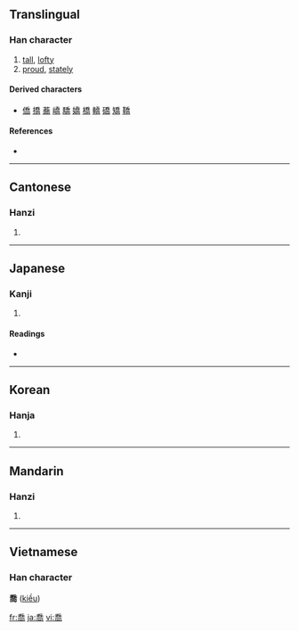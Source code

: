 {{also|乔}}
==Translingual==
{{zh-forms|[[乔]]|喬}}

===Han character===
{{Han char|rn=30|rad=口|as=09|sn=12|four=2022<sub>7</sub>|canj=竹大口月口 (HKRBR)|ids=⿳[[夭]][[口]][[冋]]}}

# [[tall]], [[lofty]]
# [[proud]], [[stately]]

====Derived characters====
* [[僑]] [[撟]] [[蕎]] [[嶠]] [[驕]] [[嬌]] [[橋]] [[轎]] [[礄]] [[矯]] [[鞽]]

====References====
* {{Han ref|kx=0200.220|dkj=03990|dj=0422.060|hdz=10656.120|uh=55AC|ud=21932|bh=B3EC|bd=46060}}

----

==Cantonese==

===Hanzi===
{{yue-hanzi|jyut=|y=kiu4|sim=乔}}

# {{defn|Cantonese}}

----

==Japanese==

===Kanji===
{{ja-kanji|grade=|rs=口09}}

# {{defn|Japanese}}

====Readings====
* {{ja-readings|on=[[きょう]] (kyō), [[ぎょう]] (gyō)|kun=[[たかい]] (takai)}}

----

==Korean==

===Hanja===
{{ko-hanja|hangeul=교|rv=gyo|mr=kyo}}

# {{defn|Korean}}

----

==Mandarin==

===Hanzi===
{{cmn-hanzi|sim=乔|pin=[[chán]] ([[chan2]]), [[qiáo]] ([[qiao2]]), [[shàn]] ([[shan4]])|wg=ch'an<sup>2</sup>, ch'iao<sup>2</sup>, shan<sup>4</sup>}}

# {{defn|Mandarin}}

----

==Vietnamese==
===Han character===
'''喬''' ([[kiều]])

[[fr:喬]]
[[ja:喬]]
[[vi:喬]]